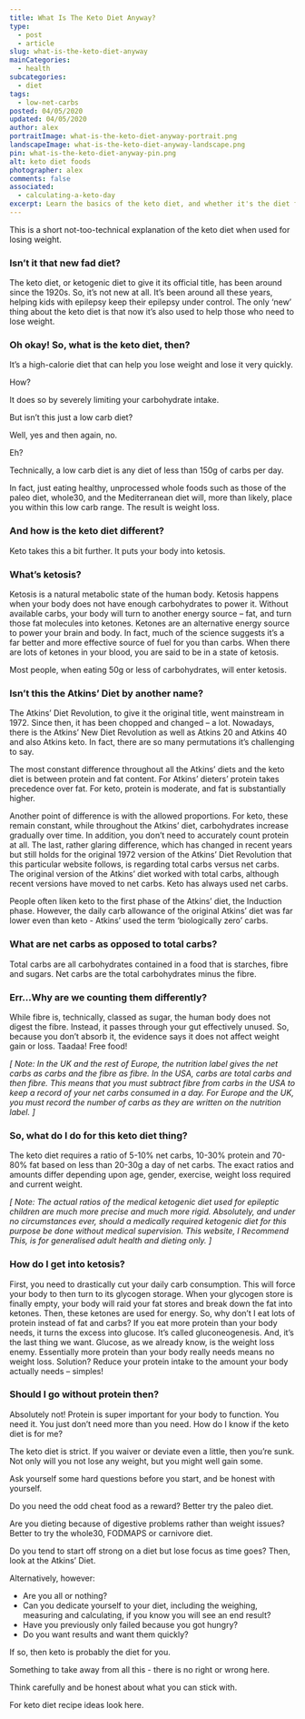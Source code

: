 ```yaml
---
title: What Is The Keto Diet Anyway?
type:
  - post
  - article
slug: what-is-the-keto-diet-anyway
mainCategories: 
  - health
subcategories: 
  - diet
tags:
  - low-net-carbs
posted: 04/05/2020
updated: 04/05/2020
author: alex
portraitImage: what-is-the-keto-diet-anyway-portrait.png
landscapeImage: what-is-the-keto-diet-anyway-landscape.png
pin: what-is-the-keto-diet-anyway-pin.png
alt: keto diet foods
photographer: alex
comments: false
associated:
  - calculating-a-keto-day
excerpt: Learn the basics of the keto diet, and whether it's the diet for you.
---
```


<div className="body">

This is a short not-too-technical explanation of the keto diet when used for losing weight.  

### Isn’t it that new fad diet?

The keto diet, or ketogenic diet to give it its official title, has been around since the 1920s. So, it’s not new at all. It’s been around all these years, helping kids with epilepsy keep their epilepsy under control. The only ‘new’ thing about the keto diet is that now it’s also used to help those who need to lose weight.

### Oh okay! So, what is the keto diet, then?

It’s a high-calorie diet that can help you lose weight and lose it very quickly.

How?

It does so by severely limiting your carbohydrate intake.

But isn’t this just a low carb diet?

Well, yes and then again, no.

Eh?

Technically, a low carb diet is any diet of less than 150g of carbs per day.

In fact, just eating healthy, unprocessed whole foods such as those of the paleo diet, whole30, and the Mediterranean diet will, more than likely, place you within this low carb range. The result is weight loss.

### And how is the keto diet different?

Keto takes this a bit further. It puts your body into ketosis.

### What’s ketosis?

Ketosis is a natural metabolic state of the human body. Ketosis happens when your body does not have enough carbohydrates to power it. Without available carbs, your body will turn to another energy source – fat, and turn those fat molecules into ketones.  Ketones are an alternative energy source to power your brain and body. In fact, much of the science suggests it’s a far better and more effective source of fuel for you than carbs. When there are lots of ketones in your blood, you are said to be in a state of ketosis.

Most people, when eating 50g or less of carbohydrates, will enter ketosis.

### Isn’t this the Atkins’ Diet by another name?

The Atkins’ Diet Revolution, to give it the original title, went mainstream in 1972. Since then, it has been chopped and changed – a lot. Nowadays, there is the Atkins’ New Diet Revolution as well as Atkins 20 and Atkins 40 and also Atkins keto. In fact, there are so many permutations it’s challenging to say. 

The most constant difference throughout all the Atkins’ diets and the keto diet is between protein and fat content. For Atkins’ dieters’ protein takes precedence over fat. For keto, protein is moderate, and fat is substantially higher. 

Another point of difference is with the allowed proportions.  For keto, these remain constant, while throughout the Atkins’ diet, carbohydrates increase gradually over time. In addition, you don’t need to accurately count protein at all. The last, rather glaring difference, which has changed in recent years but still holds for the original 1972 version of the Atkins’ Diet Revolution that this particular website follows, is regarding total carbs versus net carbs. The original version of the Atkins’ diet worked with total carbs, although recent versions have moved to net carbs.  Keto has always used net carbs.

People often liken keto to the first phase of the Atkins’ diet, the Induction phase. However, the daily carb allowance of the original Atkins’ diet was far lower even than keto - Atkins’ used the term ‘biologically zero’ carbs.

### What are net carbs as opposed to total carbs?

Total carbs are all carbohydrates contained in a food that is starches, fibre and sugars. Net carbs are the total carbohydrates minus the fibre.

### Err…Why are we counting them differently?

While fibre is, technically, classed as sugar, the human body does not digest the fibre. Instead, it passes through your gut effectively unused. So, because you don’t absorb it, the evidence says it does not affect weight gain or loss. Taadaa! Free food!

*[ Note: In the UK and the rest of Europe, the nutrition label gives the net carbs as carbs and the fibre as fibre. In the USA, carbs are total carbs and then fibre. This means that you must subtract fibre from carbs in the USA to keep a record of your net carbs consumed in a day. For Europe and the UK, you must record the number of carbs as they are written on the nutrition label. ]*

### So, what do I do for this keto diet thing?

The keto diet requires a ratio of 5-10% net carbs, 10-30% protein and 70-80% fat based on less than 20-30g a day of net carbs. The exact ratios and amounts differ depending upon age, gender, exercise, weight loss required and current weight.

*[ Note: The actual ratios of the medical ketogenic diet used for epileptic children are much more precise and much more rigid. Absolutely, and under no circumstances ever, should a medically required ketogenic diet for this purpose be done without medical supervision. This website, I Recommend This, is for generalised adult health and dieting only. ]*

### How do I get into ketosis?

First, you need to drastically cut your daily carb consumption. This will force your body to then turn to its glycogen storage. When your glycogen store is finally empty, your body will raid your fat stores and break down the fat into ketones. Then, these ketones are used for energy. 
So, why don’t I eat lots of protein instead of fat and carbs?
If you eat more protein than your body needs, it turns the excess into glucose.  It’s called gluconeogenesis. And, it’s the last thing we want. Glucose, as we already know, is the weight loss enemy.  Essentially more protein than your body really needs means no weight loss. Solution? Reduce your protein intake to the amount your body actually needs – simples!

### Should I go without protein then?

Absolutely not! Protein is super important for your body to function. You need it. You just don’t need more than you need.
How do I know if the keto diet is for me?

The keto diet is strict. If you waiver or deviate even a little, then you’re sunk. Not only will you not lose any weight, but you might well gain some. 

Ask yourself some hard questions before you start, and be honest with yourself. 

Do you need the odd cheat food as a reward? Better try the paleo diet. 

Are you dieting because of digestive problems rather than weight issues? Better to try the whole30, FODMAPS or carnivore diet.

Do you tend to start off strong on a diet but lose focus as time goes? Then, look at the Atkins’ Diet. 

Alternatively, however:

  - Are you all or nothing?
  - Can you dedicate yourself to your diet, including the weighing, measuring and calculating, if you know you will see an end result?
  - Have you previously only failed because you got hungry? 
  - Do you want results and want them quickly? 

If so, then keto is probably the diet for you.  

Something to take away from all this - there is no right or wrong here.

Think carefully and be honest about what you can stick with. 

For keto diet recipe ideas look here.

</div>